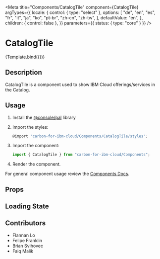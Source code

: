 
<Meta
  title="Components/CatalogTile"
  component={CatalogTile}
  argTypes={{
    locale: {
      control: { type: "select" },
      options: [
        "de",
        "en",
        "es",
        "fr",
        "it",
        "ja",
        "ko",
        "pt-br",
        "zh-cn",
        "zh-tw",
      ],
      defaultValue: "en",
    },
    children: { control: false },
  }}
  parameters={{ status: { type: "core" } }}
/>

# CatalogTile


<Canvas>
  <Story
    name="Demo"
    args={{
      href: "https://www.ibm.com/cloud",
      learnMoreHref: "https://www.ibm.com/cloud",
      offeringName: "Cloud Pal",
      providerName: "IBM",
      description:
        "This is a description that would explain in brief what this offering would do and how it would provide perfectly",
      tag: ["IBM", "Computer"],
      label: "Example Tile",
      icon: icon,
    }}
  >
    {Template.bind({})}
  </Story>
</Canvas>

## Description

CatalogTile is a component used to show IBM Cloud offerings/services in the Catalog.

## Usage

1.  Install the [@console/pal](https://github.ibm.com/ibmcloud/pal#how-to-install-and-use) library
2.  Import the styles:

    ```js
    @import 'carbon-for-ibm-cloud/Components/CatalogTile/styles';
    ```

3.  Import the component:

    ```js
    import { CatalogTile } from "carbon-for-ibm-cloud/Components";
    ```

4.  Render the component.

For general component usage review the [Components Docs](https://pages.github.ibm.com/ibmcloud/pal/development-guidelines/components/overview).

## Props

<ArgsTable of={CatalogTile} />

## Loading State

<Canvas>
  <Story name="Skeleton">
    <CatalogTile.skeleton />
  </Story>
</Canvas>

## Contributors

- Flannan Lo
- Felipe Franklin
- Brian Svihovec
- Faiq Malik
